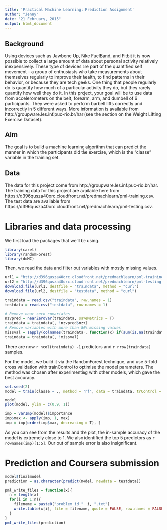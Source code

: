 ```yaml
---
title: 'Practical Machine Learning: Prediction Assignment'
author: "Jenny"
date: "21 February, 2015"
output: html_document
---
```


## Background

Using devices such as Jawbone Up, Nike FuelBand, and Fitbit it is now possible to collect a large amount of data about personal activity relatively inexpensively. These type of devices are part of the quantified self movement – a group of enthusiasts who take measurements about themselves regularly to improve their health, to find patterns in their behavior, or because they are tech geeks. One thing that people regularly do is quantify how much of a particular activity they do, but they rarely quantify how well they do it. In this project, your goal will be to use data from accelerometers on the belt, forearm, arm, and dumbell of 6 participants. They were asked to perform barbell lifts correctly and incorrectly in 5 different ways. More information is available from http://groupware.les.inf.puc-rio.br/har (see the section on the Weight Lifting Exercise Dataset). 

## Aim

The goal is to build a machine learning algorithm that can predict the manner in which the participants did the exercise, which is the "classe" variable in the training set.

## Data

The data for this project come from http://groupware.les.inf.puc-rio.br/har. The training data for this project are available here from https://d396qusza40orc.cloudfront.net/predmachlearn/pml-training.csv. The test data are available from https://d396qusza40orc.cloudfront.net/predmachlearn/pml-testing.csv.

# Libraries and data processing

We first load the packages that we'll be using.

```r
library(caret)
library(randomForest)
library(doMC)
```

Then, we read the data and filter out variables with mostly missing values.

```r
url1 = "http://d396qusza40orc.cloudfront.net/predmachlearn/pml-training.csv"
url2 = "http://d396qusza40orc.cloudfront.net/predmachlearn/pml-testing.csv"
download.file(url1, destfile = "traindata", method = "curl")
download.file(url2, destfile = "testdata", method = "curl")
```

```r
traindata = read.csv("traindata", row.names = 1)
testdata = read.csv("testdata", row.names = 1)
```

```r
# Remove near zero covariates
nzvpred = nearZeroVar(traindata, saveMetrics = T)
traindata = traindata[, !nzvpred$nzv]
# Remove variables with more than 80% missing values
missval = sapply(colnames(traindata), function(x) if(sum(is.na(traindata[, x])) > 0.8*nrow(traindata)){return(T)}else{return(F)})
traindata = traindata[, !missval]
```

There are now `r ncol(traindata) -1` predictors and `r nrow(traindata)` samples.

For the model, we build it via the RandomForest technique, and use 5-fold cross validation with trainControl to optimise the model parameters. The method was chosen after experimenting with other models, which gave the best accuracy. 

```r
set.seed(2)
model = train(classe ~ ., method = "rf", data = traindata, trControl = trainControl(method = "cv", number = 5, allowParallel = TRUE, verboseIter = TRUE))
```

```r
model
plot(model, ylim = c(0.9, 1))
```

```r
imp = varImp(model)$importance
imp$max <- apply(imp, 1, max)
imp = imp[order(imp$max, decreasing = T), ]
```
As you can see from the results and the plot, the in-sample accuracy of the model is extremely close to 1. We also identified the top 5 predictors as `r rownames(imp)[1:5]`. Our out of sample error is also insignificant.

# Prediction and Coursera submission
```r
model$finalmodel
prediction = as.character(predict(model, newdata = testdata))
```

```r
pml_write_files = function(x){
  n = length(x)
  for(i in 1:n){
    filename = paste0("problem_id_", i, ".txt")
    write.table(x[i], file = filename, quote = FALSE, row.names = FALSE, col.names = FALSE)
  }
}
pml_write_files(prediction)
```